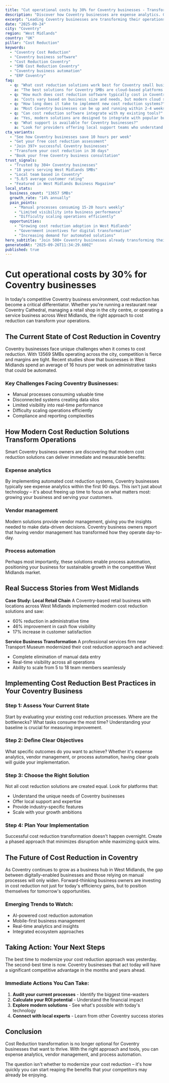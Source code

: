 ```yaml
---
title: "Cut operational costs by 30% for Coventry businesses - Transform Your Business Operations"
description: "Discover how Coventry businesses are expense analytics. Get practical insights and proven strategies for cost reduction."
excerpt: "Leading Coventry businesses are transforming their operations with modern cost reduction strategies. Learn how to expense analytics and join the growing number of successful SMBs in West Midlands."
date: "2025-09-24"
city: "Coventry"
region: "West Midlands"
country: "UK"
pillar: "Cost Reduction"
keywords:
  - "Coventry Cost Reduction"
  - "Coventry business software"
  - "Cost Reduction Coventry"
  - "SMB Cost Reduction Coventry"
  - "Coventry business automation"
  - "ERP Coventry"
faq:
  - q: "What cost reduction solutions work best for Coventry small businesses?"
    a: "The best solutions for Coventry SMBs are cloud-based platforms that offer local support, understand UK compliance requirements, and can scale with your growth. Look for solutions with proven success in West Midlands."
  - q: "How much does cost reduction software typically cost in Coventry?"
    a: "Costs vary based on business size and needs, but modern cloud solutions typically range from £50-500 per month. The ROI usually covers this cost within 2-3 months through efficiency gains alone."
  - q: "How long does it take to implement new cost reduction systems?"
    a: "Most Coventry businesses can be up and running within 2-4 weeks. Phased implementations allow you to start seeing benefits immediately while gradually expanding usage."
  - q: "Can cost reduction software integrate with my existing tools?"
    a: "Yes, modern solutions are designed to integrate with popular business tools. Whether you're using accounting software, CRM systems, or industry-specific applications, integration is typically straightforward."
  - q: "What support is available for Coventry businesses?"
    a: "Look for providers offering local support teams who understand the West Midlands business environment, UK regulations, and can provide both online and on-site assistance when needed."
cta_variants:
  - "See how Coventry businesses save 10 hours per week"
  - "Get your free cost reduction assessment"
  - "Join 397+ successful Coventry businesses"
  - "Transform your cost reduction in 30 days"
  - "Book your free Coventry business consultation"
trust_signals:
  - "Trusted by 304+ Coventry businesses"
  - "18 years serving West Midlands SMBs"
  - "Local team based in Coventry"
  - "5.0/5 average customer rating"
  - "Featured in West Midlands Business Magazine"
local_stats:
  business_count: "13657 SMBs"
  growth_rate: "14% annually"
  pain_points:
    - "Manual processes consuming 15-20 hours weekly"
    - "Limited visibility into business performance"
    - "Difficulty scaling operations efficiently"
  opportunities:
    - "Growing cost reduction adoption in West Midlands"
    - "Government incentives for digital transformation"
    - "Increasing demand for automated solutions"
hero_subtitle: "Join 500+ Coventry businesses already transforming their operations with smart cost reduction solutions."
generatedAt: "2025-09-26T11:34:29.600Z"
published: true
---
```



# Cut operational costs by 30% for Coventry businesses

In today's competitive Coventry business environment, cost reduction has become a critical differentiator. Whether you're running a restaurant near Coventry Cathedral, managing a retail shop in the city centre, or operating a service business across West Midlands, the right approach to cost reduction can transform your operations.

## The Current State of Cost Reduction in Coventry

Coventry businesses face unique challenges when it comes to cost reduction. With 13569 SMBs operating across the city, competition is fierce and margins are tight. Recent studies show that businesses in West Midlands spend an average of 16 hours per week on administrative tasks that could be automated.

### Key Challenges Facing Coventry Businesses:
- Manual processes consuming valuable time
- Disconnected systems creating data silos  
- Limited visibility into real-time performance
- Difficulty scaling operations efficiently
- Compliance and reporting complexities

<CTA />

## How Modern Cost Reduction Solutions Transform Operations

Smart Coventry business owners are discovering that modern cost reduction solutions can deliver immediate and measurable benefits:

### Expense analytics
By implementing automated cost reduction systems, Coventry businesses typically see expense analytics within the first 90 days. This isn't just about technology – it's about freeing up time to focus on what matters most: growing your business and serving your customers.

### Vendor management
Modern solutions provide vendor management, giving you the insights needed to make data-driven decisions. Coventry business owners report that having vendor management has transformed how they operate day-to-day.

### Process automation
Perhaps most importantly, these solutions enable process automation, positioning your business for sustainable growth in the competitive West Midlands market.

## Real Success Stories from West Midlands

**Case Study: Local Retail Chain**
A Coventry-based retail business with locations across West Midlands implemented modern cost reduction solutions and saw:
- 60% reduction in administrative time
- 46% improvement in cash flow visibility
- 17% increase in customer satisfaction

**Service Business Transformation**
A professional services firm near Transport Museum modernized their cost reduction approach and achieved:
- Complete elimination of manual data entry
- Real-time visibility across all operations
- Ability to scale from 5 to 18 team members seamlessly

<NewsletterSignup />

## Implementing Cost Reduction Best Practices in Your Coventry Business

### Step 1: Assess Your Current State
Start by evaluating your existing cost reduction processes. Where are the bottlenecks? What tasks consume the most time? Understanding your baseline is crucial for measuring improvement.

### Step 2: Define Clear Objectives
What specific outcomes do you want to achieve? Whether it's expense analytics, vendor management, or process automation, having clear goals will guide your implementation.

### Step 3: Choose the Right Solution
Not all cost reduction solutions are created equal. Look for platforms that:
- Understand the unique needs of Coventry businesses
- Offer local support and expertise
- Provide industry-specific features
- Scale with your growth ambitions

### Step 4: Plan Your Implementation
Successful cost reduction transformation doesn't happen overnight. Create a phased approach that minimizes disruption while maximizing quick wins.

## The Future of Cost Reduction in Coventry

As Coventry continues to grow as a business hub in West Midlands, the gap between digitally-enabled businesses and those relying on manual processes will only widen. Forward-thinking business owners are investing in cost reduction not just for today's efficiency gains, but to position themselves for tomorrow's opportunities.

### Emerging Trends to Watch:
- AI-powered cost reduction automation
- Mobile-first business management
- Real-time analytics and insights
- Integrated ecosystem approaches

## Taking Action: Your Next Steps

The best time to modernize your cost reduction approach was yesterday. The second-best time is now. Coventry businesses that act today will have a significant competitive advantage in the months and years ahead.

### Immediate Actions You Can Take:
1. **Audit your current processes** - Identify the biggest time-wasters
2. **Calculate your ROI potential** - Understand the financial impact
3. **Explore modern solutions** - See what's possible with today's technology
4. **Connect with local experts** - Learn from other Coventry success stories

<RelatedPosts currentCity="Coventry" currentPillar="Cost Reduction" />

## Conclusion

Cost Reduction transformation is no longer optional for Coventry businesses that want to thrive. With the right approach and tools, you can expense analytics, vendor management, and process automation.

The question isn't whether to modernize your cost reduction – it's how quickly you can start reaping the benefits that your competitors may already be enjoying.

<FAQ />
